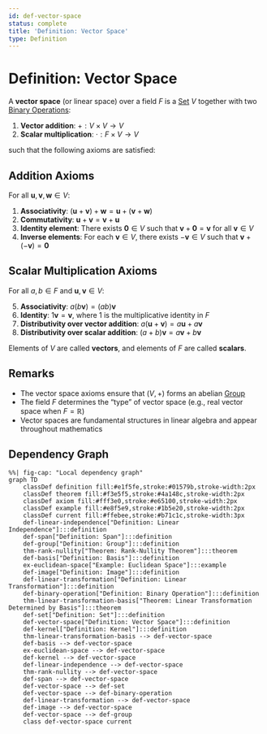 ```yaml
---
id: def-vector-space
status: complete
title: 'Definition: Vector Space'
type: Definition
---
```


# Definition: Vector Space {#def-vector-space}

A **vector space** (or linear space) over a field $F$ is a [Set](logic-set-theory/def-set.qmd) $V$ together with two [Binary Operations](algebra/def-binary-operation.qmd):

1. **Vector addition**: $+ : V \times V \to V$
2. **Scalar multiplication**: $\cdot : F \times V \to V$

such that the following axioms are satisfied:

## Addition Axioms

For all $\mathbf{u}, \mathbf{v}, \mathbf{w} \in V$:

1. **Associativity**: $(\mathbf{u} + \mathbf{v}) + \mathbf{w} = \mathbf{u} + (\mathbf{v} + \mathbf{w})$
2. **Commutativity**: $\mathbf{u} + \mathbf{v} = \mathbf{v} + \mathbf{u}$
3. **Identity element**: There exists $\mathbf{0} \in V$ such that $\mathbf{v} + \mathbf{0} = \mathbf{v}$ for all $\mathbf{v} \in V$
4. **Inverse elements**: For each $\mathbf{v} \in V$, there exists $-\mathbf{v} \in V$ such that $\mathbf{v} + (-\mathbf{v}) = \mathbf{0}$

## Scalar Multiplication Axioms

For all $a, b \in F$ and $\mathbf{u}, \mathbf{v} \in V$:

5. **Associativity**: $a(b\mathbf{v}) = (ab)\mathbf{v}$
6. **Identity**: $1\mathbf{v} = \mathbf{v}$, where $1$ is the multiplicative identity in $F$
7. **Distributivity over vector addition**: $a(\mathbf{u} + \mathbf{v}) = a\mathbf{u} + a\mathbf{v}$
8. **Distributivity over scalar addition**: $(a + b)\mathbf{v} = a\mathbf{v} + b\mathbf{v}$

Elements of $V$ are called **vectors**, and elements of $F$ are called **scalars**.

## Remarks

- The vector space axioms ensure that $(V, +)$ forms an abelian [Group](algebra/def-group.qmd)
- The field $F$ determines the "type" of vector space (e.g., real vector space when $F = \mathbb{R}$)
- Vector spaces are fundamental structures in linear algebra and appear throughout mathematics

## Dependency Graph

```mermaid
%%| fig-cap: "Local dependency graph"
graph TD
    classDef definition fill:#e1f5fe,stroke:#01579b,stroke-width:2px
    classDef theorem fill:#f3e5f5,stroke:#4a148c,stroke-width:2px
    classDef axiom fill:#fff3e0,stroke:#e65100,stroke-width:2px
    classDef example fill:#e8f5e9,stroke:#1b5e20,stroke-width:2px
    classDef current fill:#ffebee,stroke:#b71c1c,stroke-width:3px
    def-linear-independence["Definition: Linear Independence"]:::definition
    def-span["Definition: Span"]:::definition
    def-group["Definition: Group"]:::definition
    thm-rank-nullity["Theorem: Rank-Nullity Theorem"]:::theorem
    def-basis["Definition: Basis"]:::definition
    ex-euclidean-space["Example: Euclidean Space"]:::example
    def-image["Definition: Image"]:::definition
    def-linear-transformation["Definition: Linear Transformation"]:::definition
    def-binary-operation["Definition: Binary Operation"]:::definition
    thm-linear-transformation-basis["Theorem: Linear Transformation Determined by Basis"]:::theorem
    def-set["Definition: Set"]:::definition
    def-vector-space["Definition: Vector Space"]:::definition
    def-kernel["Definition: Kernel"]:::definition
    thm-linear-transformation-basis --> def-vector-space
    def-basis --> def-vector-space
    ex-euclidean-space --> def-vector-space
    def-kernel --> def-vector-space
    def-linear-independence --> def-vector-space
    thm-rank-nullity --> def-vector-space
    def-span --> def-vector-space
    def-vector-space --> def-set
    def-vector-space --> def-binary-operation
    def-linear-transformation --> def-vector-space
    def-image --> def-vector-space
    def-vector-space --> def-group
    class def-vector-space current
```